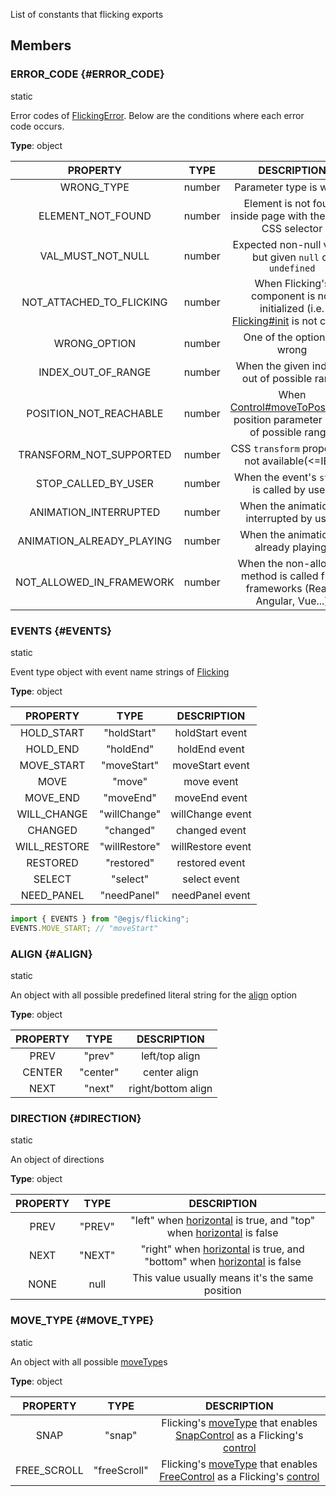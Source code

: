 
List of constants that flicking exports

## Members
### ERROR_CODE {#ERROR_CODE}

<div className="bulma-tags">
<span className="bulma-tag is-info">static</span>



</div>

Error codes of [FlickingError](FlickingError). Below are the conditions where each error code occurs.

**Type**: object








|PROPERTY|TYPE|DESCRIPTION|
|:---:|:---:|:---:|
|WRONG_TYPE|number|Parameter type is wrong|
|ELEMENT_NOT_FOUND|number|Element is not found inside page with the given CSS selector|
|VAL_MUST_NOT_NULL|number|Expected non-null value, but given `null` or `undefined`|
|NOT_ATTACHED_TO_FLICKING|number|When Flicking's component is not initialized (i.e. [Flicking#init](Flicking#init) is not called)|
|WRONG_OPTION|number|One of the options is wrong|
|INDEX_OUT_OF_RANGE|number|When the given index is out of possible range|
|POSITION_NOT_REACHABLE|number|When [Control#moveToPosition](Control#moveToPosition)'s position parameter is out of possible range.|
|TRANSFORM_NOT_SUPPORTED|number|CSS `transform` property is not available(<=IE8)|
|STOP_CALLED_BY_USER|number|When the event's `stop()` is called by user.|
|ANIMATION_INTERRUPTED|number|When the animation is interrupted by user.|
|ANIMATION_ALREADY_PLAYING|number|When the animation is already playing.|
|NOT_ALLOWED_IN_FRAMEWORK|number|When the non-allowed method is called from frameworks (React, Angular, Vue...)|







### EVENTS {#EVENTS}

<div className="bulma-tags">
<span className="bulma-tag is-info">static</span>



</div>

Event type object with event name strings of [Flicking](Flicking)

**Type**: object








|PROPERTY|TYPE|DESCRIPTION|
|:---:|:---:|:---:|
|HOLD_START|"holdStart"|holdStart event|
|HOLD_END|"holdEnd"|holdEnd event|
|MOVE_START|"moveStart"|moveStart event|
|MOVE|"move"|move event|
|MOVE_END|"moveEnd"|moveEnd event|
|WILL_CHANGE|"willChange"|willChange event|
|CHANGED|"changed"|changed event|
|WILL_RESTORE|"willRestore"|willRestore event|
|RESTORED|"restored"|restored event|
|SELECT|"select"|select event|
|NEED_PANEL|"needPanel"|needPanel event|



```ts
import { EVENTS } from "@egjs/flicking";
EVENTS.MOVE_START; // "moveStart"
```



### ALIGN {#ALIGN}

<div className="bulma-tags">
<span className="bulma-tag is-info">static</span>



</div>

An object with all possible predefined literal string for the [align](Flicking#align) option

**Type**: object








|PROPERTY|TYPE|DESCRIPTION|
|:---:|:---:|:---:|
|PREV|"prev"|left/top align|
|CENTER|"center"|center align|
|NEXT|"next"|right/bottom align|







### DIRECTION {#DIRECTION}

<div className="bulma-tags">
<span className="bulma-tag is-info">static</span>



</div>

An object of directions

**Type**: object








|PROPERTY|TYPE|DESCRIPTION|
|:---:|:---:|:---:|
|PREV|"PREV"|"left" when [horizontal](Flicking#horizontal) is true, and "top" when [horizontal](Flicking#horizontal) is false|
|NEXT|"NEXT"|"right" when [horizontal](Flicking#horizontal) is true, and "bottom" when [horizontal](Flicking#horizontal) is false|
|NONE|null|This value usually means it's the same position|







### MOVE_TYPE {#MOVE_TYPE}

<div className="bulma-tags">
<span className="bulma-tag is-info">static</span>



</div>

An object with all possible [moveType](Flicking#moveType)s

**Type**: object








|PROPERTY|TYPE|DESCRIPTION|
|:---:|:---:|:---:|
|SNAP|"snap"|Flicking's [moveType](Flicking#moveType) that enables [SnapControl](SnapControl) as a Flicking's [control](Flicking#control)|
|FREE_SCROLL|"freeScroll"|Flicking's [moveType](Flicking#moveType) that enables [FreeControl](FreeControl) as a Flicking's [control](Flicking#control)|







